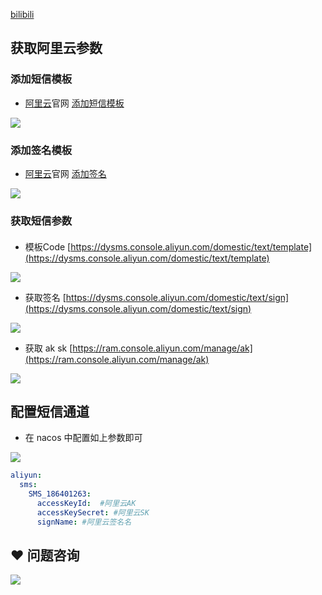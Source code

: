 [bilibili](https://player.bilibili.com/player.html?bvid=BV12t411B7e9&p=18&page=18)

## 获取阿里云参数
### 添加短信模板


+ [阿里云](https://www.aliyun.com/minisite/goods?userCode=ueyxv2qf)官网  [添加短信模板](https://dysms.console.aliyun.com/domestic/text/template)

![](https://minio.pigx.vip/oss/1640235218.png)



### 添加签名模板
+ [阿里云](https://www.aliyun.com/minisite/goods?userCode=ueyxv2qf)官网  [添加签名](https://dysms.console.aliyun.com/domestic/text/sign/add)



![](https://minio.pigx.vip/oss/1640235344.png)



### 获取短信参数
#### 
+ 模板Code [https://dysms.console.aliyun.com/domestic/text/template](https://dysms.console.aliyun.com/domestic/text/template)

![](https://cdn.nlark.com/yuque/0/2021/png/283679/1640235569588-3e7f8465-dd02-49aa-8157-fabacde0d5b5.png)

+ 获取签名 [https://dysms.console.aliyun.com/domestic/text/sign](https://dysms.console.aliyun.com/domestic/text/sign)

![](https://cdn.nlark.com/yuque/0/2021/png/283679/1640235643460-1ebc5997-08a7-4310-8ebd-34ea8d7ee374.png)



+ 获取 ak sk [https://ram.console.aliyun.com/manage/ak](https://ram.console.aliyun.com/manage/ak)

![](https://cdn.nlark.com/yuque/0/2021/png/283679/1640235719899-95efc45b-8812-4472-aa9e-9bdd44f3a15b.png)



## 配置短信通道


+ 在 nacos 中配置如上参数即可

![](https://cdn.nlark.com/yuque/0/2021/png/283679/1640235829763-7717b76a-fea4-472e-a0cd-c1caab4bdd38.png)

```yaml
aliyun:
  sms:
    SMS_186401263:
      accessKeyId:  #阿里云AK
      accessKeySecret: #阿里云SK
      signName: #阿里云签名名
```



## ❤  问题咨询
![](https://cdn.nlark.com/yuque/0/2022/gif/283679/1662563973685-c22e9831-db66-42b5-973f-886d25d1e0e7.gif)

